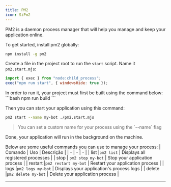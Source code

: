 ```yaml
---
title: PM2
icon: SiPm2
---
```


PM2 is a daemon process manager that will help you manage and keep your application online.

To get started, install pm2 globally:
```bash
npm install -g pm2
```
Create a file in the project root to run the `start` script. Name it `pm2.start.mjs`:
```js title="pm2.start.mjs"
import { exec } from "node:child_process";
exec("npm run start", { windowsHide: true });
```
<Accordions>
    <Accordion title="Make sure the project is built">
    In order to run it, your project must first be built using the command below:
    ```bash
    npm run build
    ```
    </Accordion>
</Accordions>

Then you can start your application using this command:
```bash
pm2 start --name my-bot ./pm2.start.mjs
```

<Blockquote icon={Icon.info} color="info">
    You can set a custom name for your process using the `--name` flag
</Blockquote>

Done, your application will run in the background on the machine.

Below are some useful commands you can use to manage your process:
| Comando | Uso | Descrição |
| -       |  -   |    -      |
| list |`pm2 list` | Displays all registered processes |
| stop    | `pm2 stop my-bot` | Stop your application process |
| restart |`pm2 restart my-bot` | Restart your application process |
| logs |`pm2 logs my-bot` | Displays your application's process logs |
| delete |`pm2 delete my-bot` | Delete your application process |

---
